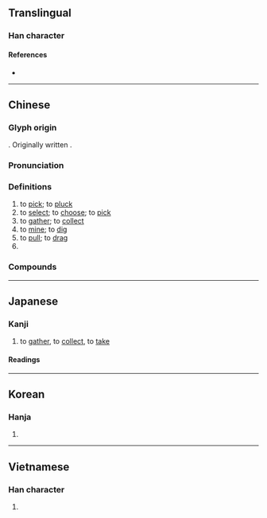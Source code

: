 {{also|采}}
{{character info}}
==Translingual==

===Han character===
{{Han char|rn=64|rad=手|as=08|sn=11|four=52094|canj=QBD|ids=⿰扌采}}

====References====
* {{Han ref|kx=0438.120|dkj=12274|dj=0788.100|hdz=31901.010|uh=63A1|ud=25505|bh=B1C4|bd=45508}}

----

==Chinese==
{{zh-forms|s=采|alt=采}}

===Glyph origin===
{{Han etym}}
{{Han compound|手|alt1=扌|采|ls=psc|c1=s|t1=hand|t2=to pick|c2=p}}. Originally written {{zh-l|*采}}.

===Pronunciation===
{{zh-pron
|m=cǎi
|c=coi2
|h=pfs=chhái
|md=chāi
|mn=chhái
|mn-t=cai2
|mc=y
|oc=y
|ma=
|cat=v
}}

===Definitions===
{{zh-hanzi}}

# to [[pick]]; to [[pluck]]
# to [[select]]; to [[choose]]; to [[pick]]
# to [[gather]]; to [[collect]]
# to [[mine]]; to [[dig]]
# to [[pull]]; to [[drag]]
# {{zh-alt-form|睬|to [[pay attention]] to}}

===Compounds===
{{zh-der|不採|採獵|採生折割|採蓮曲|採樹種|採取|採補|採摭|採石場|採擷|採光|採摘|採證|採買|採收|採訪|採錄|樵採|採珠|採芹人|採拾|採擇|採薇|採選|採信|採購|揪採|採茶|採納|採行|採購團|採風問俗|採茶歌|採茶戲|採蓮船|採種|採用|採掘|盜採|採藥|採花|採集|採礦|採購員|採辦|海上採油|披榛採蘭|採訪使|藜藿不採|開採|謬採虛聲|重點採訪|觀採}}

{{zh-cat|Elementary}}

----

==Japanese==

===Kanji===
{{ja-kanji|grade=5|rs=手08}}

# to [[gather]], to [[collect]], to [[take]]

====Readings====
{{ja-readings
|goon=さい
|kanon=さい
|kun=と-る
}}

----

==Korean==

===Hanja===
{{ko-hanja|hangeul=채|eumhun=|rv=chae|mr=ch'ae|y=chay}}

# {{rfdef|ko|sort=手08}}

----

==Vietnamese==

===Han character===
{{vi-readings|reading=thái, thám, thăm, thớm, xăm, xom, xái, thải, thảy, trảy, trẩy, tảy|rs=手08}}

# {{rfdef|vi|sort=手08}}